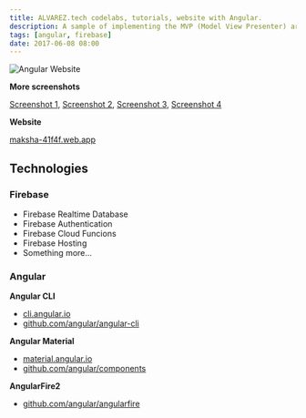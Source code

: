 ```yaml
---
title: ALVAREZ.tech codelabs, tutorials, website with Angular.
description: A sample of implementing the MVP (Model View Presenter) architecture pattern in an Android application.
tags: [angular, firebase]
date: 2017-06-08 08:00
---
```


![Angular Website](/images/projects/angular/angular-website-1.jpg)

__More screenshots__

[Screenshot 1](/images/projects/angular/angular-website-1.png),
[Screenshot 2](/images/projects/angular/angular-website-2.png),
[Screenshot 3](/images/projects/angular/angular-website-3.png),
[Screenshot 4](/images/projects/angular/angular-website-4.png)

__Website__

[maksha-41f4f.web.app](https://maksha-41f4f.web.app/)

## Technologies

### Firebase

* Firebase Realtime Database
* Firebase Authentication
* Firebase Cloud Funcions
* Firebase Hosting
* Something more...

### Angular

__Angular CLI__

* [cli.angular.io](https://cli.angular.io/)
* [github.com/angular/angular-cli](https://github.com/angular/angular-cli)

__Angular Material__

* [material.angular.io](https://material.angular.io/)
* [github.com/angular/components](https://github.com/angular/components)

__AngularFire2__

* [github.com/angular/angularfire](https://github.com/angular/angularfire)

<GitHub repo="maksha-web"/>
